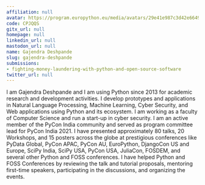 ```yaml
---
affiliation: null
avatar: https://program.europython.eu/media/avatars/29e41e987c3d42e6649778c3cf54bd87_VipIIPj.jpg
code: CPJQQS
gitx_url: null
homepage: null
linkedin_url: null
mastodon_url: null
name: Gajendra Deshpande
slug: gajendra-deshpande
submissions:
- fighting-money-laundering-with-python-and-open-source-software
twitter_url: null
---
```


I am Gajendra Deshpande and I am using Python since 2013 for academic research and development activities. I develop prototypes and applications in Natural Language Processing, Machine Learning, Cyber Security, and Web applications using Python and its ecosystem. I am working as a faculty of Computer Science and run a start-up in cyber security. I am an active member of the PyCon India community and served as program committee lead for PyCon India 2021. I have presented approximately 80 talks, 20 Workshops, and 15 posters across the globe at prestigious conferences like PyData Global, PyCon APAC, PyCon AU, EuroPython, DjangoCon US and Europe, SciPy India, SciPy USA, PyCon USA, JuliaCon, FOSDEM, and several other Python and FOSS conferences. I have helped Python and FOSS Conferences by reviewing the talk and tutorial proposals, mentoring first-time speakers, participating in the discussions, and organizing the events.